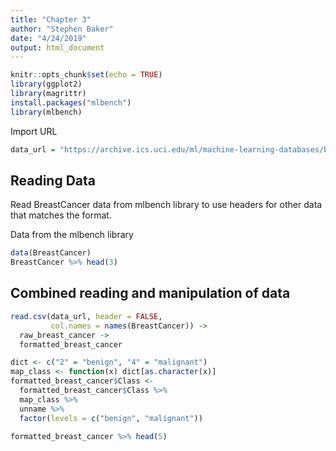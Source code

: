 ```yaml
---
title: "Chapter 3"
author: "Stephen Baker"
date: "4/24/2019"
output: html_document
---
```


```r
knitr::opts_chunk$set(echo = TRUE)
library(ggplot2)
library(magrittr)
install.packages("mlbench")
library(mlbench)
```
Import URL
```r
data_url = "https://archive.ics.uci.edu/ml/machine-learning-databases/breast-cancer-wisconsin/breast-cancer-wisconsin.data"
```


## Reading Data
Read BreastCancer data from mlbench library to use headers for other data that matches the format.

Data from the mlbench library
```r
data(BreastCancer)
BreastCancer %>% head(3)
```

## Combined reading and manipulation of data

```r
read.csv(data_url, header = FALSE,
         col.names = names(BreastCancer)) ->
  raw_breast_cancer ->
  formatted_breast_cancer

dict <- c("2" = "benign", "4" = "malignant")
map_class <- function(x) dict[as.character(x)]
formatted_breast_cancer$Class <-
  formatted_breast_cancer$Class %>%
  map_class %>%
  unname %>%
  factor(levels = c("benign", "malignant"))
```

```r
formatted_breast_cancer %>% head(5)
```

